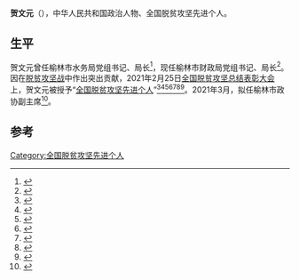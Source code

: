 '''贺文元'''（{{bd|1965年|10月}}），中华人民共和国政治人物、全国脱贫攻坚先进个人。

== 生平 ==
贺文元曾任榆林市水务局党组书记、局长<ref>{{cite news |author=郝彦丰 |editor1=申亚美 |editor2=王丹 |title=市水务局党组书记、局长贺文元：发挥考核引领作用 提供坚实水利保障 |url=http://szb.ylrb.com/html/2018-03/29/content_77835.htm |accessdate=2021-04-05 |work=榆林日报 |date=2018-03-29 |archive-date=2021-04-05 |archive-url=https://web.archive.org/web/20210405061340/http://szb.ylrb.com/html/2018-03/29/content_77835.htm |dead-url=no }}</ref>，现任榆林市财政局党组书记、局长<ref>{{cite web |editor=王微 |title=【先进风采】贺文元：把初心使命铭刻在脱贫攻坚的伟大实践中 |url=https://mp.weixin.qq.com/s/Y9ECuo0NTMoTLeCqvcTM6w |website=榆林扶贫 |accessdate=2021-04-05 |date=2021-03-19 |via=微信公众号 |archive-date=2021-04-05 |archive-url=https://web.archive.org/web/20210405061507/https://mp.weixin.qq.com/s/Y9ECuo0NTMoTLeCqvcTM6w |dead-url=no }}</ref>。因在[[脱贫攻坚战|脱贫攻坚战]]中作出突出贡献，2021年2月25日[[全国脱贫攻坚总结表彰大会|全国脱贫攻坚总结表彰大会]]上，贺文元被授予“[[全国脱贫攻坚先进个人|全国脱贫攻坚先进个人]]”<ref>{{Cite web|title=关于全国脱贫攻坚先进个人先进集体拟表彰对象的公示|url=https://www.chinanews.com/gn/2021/02-10/9409480.shtml|accessdate=2021-03-12|work=[[中新网|中新网]]|archive-date=2021-02-15|archive-url=https://web.archive.org/web/20210215003222/http://www.chinanews.com/gn/2021/02-10/9409480.shtml|dead-url=no}}</ref><ref>{{Cite web|title=全国脱贫攻坚1981名先进个人和1501个先进集体名单发布|url=https://www.thepaper.cn/newsDetail_forward_11460123|accessdate=2021-03-12|work=[[澎湃新闻|澎湃新闻]]|archive-date=2021-02-28|archive-url=https://web.archive.org/web/20210228125058/https://www.thepaper.cn/newsDetail_forward_11460123|dead-url=no}}</ref><ref>{{Cite web|title=全国脱贫攻坚先进个人1981名、先进集体1501个 名单公布|url=https://www.bjnews.com.cn/detail/161425514215596.html|accessdate=2021-03-12|work=[[北京新闻网|北京新闻网]]}}</ref><ref>{{cite web | title=关于表彰全国脱贫攻坚先进个人和先进集体的决定 | website=人民日报 | date=2021-02-26 | url=http://paper.people.com.cn/rmrb/html/2021-02/26/nw.D110000renmrb_20210226_4-03.htm | language=zh | access-date=2021-03-17}}</ref><ref>{{cite web | title=全国脱贫攻坚先进个人名单 | website=光明日报-光明网 | url=https://epaper.gmw.cn/gmrb/html/2021-02/26/nw.D110000gmrb_20210226_1-08.htm | language=zh | access-date=2021-03-17}}</ref><ref>{{cite web | title=全国脱贫攻坚1981名先进个人和1501个先进集体名单发布 | website=东方网 | date=2021-02-25 | url=https://n.eastday.com/pnews/161425172177019915 | language=zh | access-date=2021-03-17}}</ref><ref>{{cite web | title=中共中央国务院关于表彰全国脱贫攻坚先进个人和先进集体的决定 | website=[[环球网|环球网]] | url=https://china.huanqiu.com/article/424sBpZGkdl | language=zh | access-date=2021-03-17}}</ref>。2021年3月，拟任榆林市政协副主席<ref>{{cite web |editor=魏捷 |title=干部任职公示 |url=http://www.sx-dj.gov.cn/a/gbrm/20210401/44892.shtml |website=陕西党建网 |publisher=中共陕西省委组织部 |accessdate=2021-04-05 |date=2021-04-01 |archive-date=2021-04-05 |archive-url=https://web.archive.org/web/20210405061725/http://www.sx-dj.gov.cn/a/gbrm/20210401/44892.shtml |dead-url=no }}</ref>。

==参考==
{{Reflist}}

[[Category:全国脱贫攻坚先进个人|Category:全国脱贫攻坚先进个人]]